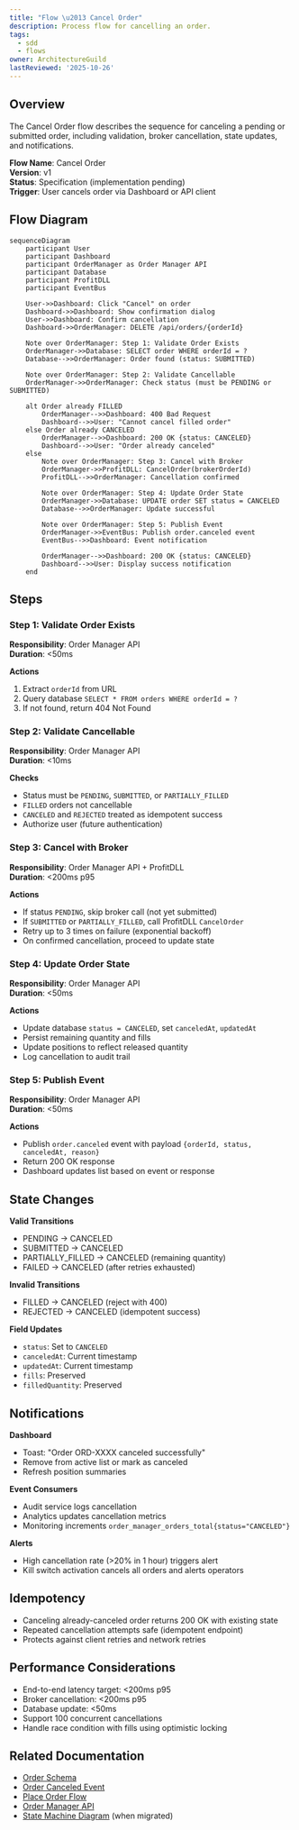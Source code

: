 ```yaml
---
title: "Flow \u2013 Cancel Order"
description: Process flow for cancelling an order.
tags:
  - sdd
  - flows
owner: ArchitectureGuild
lastReviewed: '2025-10-26'
---
```

## Overview

The Cancel Order flow describes the sequence for canceling a pending or submitted order, including validation, broker cancellation, state updates, and notifications.

**Flow Name**: Cancel Order  
**Version**: v1  
**Status**: Specification (implementation pending)  
**Trigger**: User cancels order via Dashboard or API client

## Flow Diagram

```mermaid
sequenceDiagram
    participant User
    participant Dashboard
    participant OrderManager as Order Manager API
    participant Database
    participant ProfitDLL
    participant EventBus

    User->>Dashboard: Click "Cancel" on order
    Dashboard->>Dashboard: Show confirmation dialog
    User->>Dashboard: Confirm cancellation
    Dashboard->>OrderManager: DELETE /api/orders/{orderId}

    Note over OrderManager: Step 1: Validate Order Exists
    OrderManager->>Database: SELECT order WHERE orderId = ?
    Database-->>OrderManager: Order found (status: SUBMITTED)

    Note over OrderManager: Step 2: Validate Cancellable
    OrderManager->>OrderManager: Check status (must be PENDING or SUBMITTED)

    alt Order already FILLED
        OrderManager-->>Dashboard: 400 Bad Request
        Dashboard-->>User: "Cannot cancel filled order"
    else Order already CANCELED
        OrderManager-->>Dashboard: 200 OK {status: CANCELED}
        Dashboard-->>User: "Order already canceled"
    else
        Note over OrderManager: Step 3: Cancel with Broker
        OrderManager->>ProfitDLL: CancelOrder(brokerOrderId)
        ProfitDLL-->>OrderManager: Cancellation confirmed

        Note over OrderManager: Step 4: Update Order State
        OrderManager->>Database: UPDATE order SET status = CANCELED
        Database-->>OrderManager: Update successful

        Note over OrderManager: Step 5: Publish Event
        OrderManager->>EventBus: Publish order.canceled event
        EventBus-->>Dashboard: Event notification

        OrderManager-->>Dashboard: 200 OK {status: CANCELED}
        Dashboard-->>User: Display success notification
    end
```

## Steps

### Step 1: Validate Order Exists

**Responsibility**: Order Manager API  
**Duration**: &lt;50ms

**Actions**
1. Extract `orderId` from URL
2. Query database `SELECT * FROM orders WHERE orderId = ?`
3. If not found, return 404 Not Found

### Step 2: Validate Cancellable

**Responsibility**: Order Manager API  
**Duration**: &lt;10ms

**Checks**
- Status must be `PENDING`, `SUBMITTED`, or `PARTIALLY_FILLED`
- `FILLED` orders not cancellable
- `CANCELED` and `REJECTED` treated as idempotent success
- Authorize user (future authentication)

### Step 3: Cancel with Broker

**Responsibility**: Order Manager API + ProfitDLL  
**Duration**: &lt;200ms p95

**Actions**
- If status `PENDING`, skip broker call (not yet submitted)
- If `SUBMITTED` or `PARTIALLY_FILLED`, call ProfitDLL `CancelOrder`
- Retry up to 3 times on failure (exponential backoff)
- On confirmed cancellation, proceed to update state

### Step 4: Update Order State

**Responsibility**: Order Manager API  
**Duration**: &lt;50ms

**Actions**
- Update database `status = CANCELED`, set `canceledAt`, `updatedAt`
- Persist remaining quantity and fills
- Update positions to reflect released quantity
- Log cancellation to audit trail

### Step 5: Publish Event

**Responsibility**: Order Manager API  
**Duration**: &lt;50ms

**Actions**
- Publish `order.canceled` event with payload `{orderId, status, canceledAt, reason}`
- Return 200 OK response
- Dashboard updates list based on event or response

## State Changes

**Valid Transitions**
- PENDING → CANCELED
- SUBMITTED → CANCELED
- PARTIALLY_FILLED → CANCELED (remaining quantity)
- FAILED → CANCELED (after retries exhausted)

**Invalid Transitions**
- FILLED → CANCELED (reject with 400)
- REJECTED → CANCELED (idempotent success)

**Field Updates**
- `status`: Set to `CANCELED`
- `canceledAt`: Current timestamp
- `updatedAt`: Current timestamp
- `fills`: Preserved
- `filledQuantity`: Preserved

## Notifications

**Dashboard**
- Toast: "Order ORD-XXXX canceled successfully"
- Remove from active list or mark as canceled
- Refresh position summaries

**Event Consumers**
- Audit service logs cancellation
- Analytics updates cancellation metrics
- Monitoring increments `order_manager_orders_total{status="CANCELED"}`

**Alerts**
- High cancellation rate (&gt;20% in 1 hour) triggers alert
- Kill switch activation cancels all orders and alerts operators

## Idempotency

- Canceling already-canceled order returns 200 OK with existing state
- Repeated cancellation attempts safe (idempotent endpoint)
- Protects against client retries and network retries

## Performance Considerations

- End-to-end latency target: &lt;200ms p95
- Broker cancellation: &lt;200ms p95
- Database update: &lt;50ms
- Support 100 concurrent cancellations
- Handle race condition with fills using optimistic locking

## Related Documentation

- [Order Schema](../../domain/schemas/v1/order)
- [Order Canceled Event](../../events/v1/order-canceled)
- [Place Order Flow](./place-order)
- [Order Manager API](../../api/order-manager)
- [State Machine Diagram](/diagrams) (when migrated)
